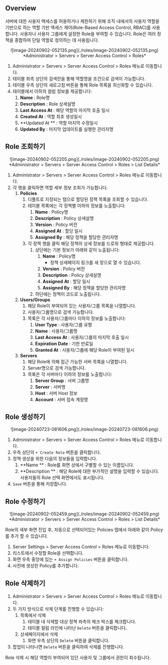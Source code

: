 
## Overview

서버에 대한 사용자 액세스를 허용하거나 제한하기 위해 조직 내에서의 사용자 역할을 기반으로 하는 역할 기반 액세스 제어(Role-Based Access Control, RBAC)를 사용합니다. 사용자나 사용자 그룹에게 설정한 Role을 부여할 수 있습니다. Role은 여러 정책을 종합하여 단일 역할로 정의하는 데 사용됩니다.
<p align="center">
![image-20240902-052135.png](./roles/image-20240902-052135.png)
*Administrator &gt; Servers &gt; Server Access Control &gt; Roles*
</p>

1. Administrator &gt; Servers &gt; Server Access Control &gt; Roles 메뉴로 이동합니다.
2. 테이블 좌측 상단의 검색란을 통해 역할명을 조건으로 검색이 가능합니다.
3. 테이블 우측 상단의 새로고침 버튼을 통해 Role 목록을 최신화할 수 있습니다.
4. 테이블에서 이하의 컬럼 정보를 제공합니다:
    1.  **Name**  : Role명
    2.  **Description**  : Role 상세설명
    3.  **Last Access At**  : 해당 역할의 마지막 호출 일시
    4.  **Created At**  : 역할 최초 생성일시
    5.  **Updated At ** : 역할 마지막 수정일시
    6.  **Updated By**  : 마지막 업데이트를 실행한 관리자명


## Role 조회하기

<p align="center">
![image-20240902-052205.png](./roles/image-20240902-052205.png)
*Administrator &gt; Servers &gt; Server Access Control &gt; Roles &gt; List Details*
</p>

1. Administrator &gt; Servers &gt; Server Access Control &gt; Roles 메뉴로 이동합니다.
2. 각 행을 클릭하면 역할 세부 정보 조회가 가능합니다.
    1.  **Policies** 
        1. 디폴트로 지정되는 탭으로 할당된 정책 목록을 조회할 수 있습니다.
        2. 테이블 목록에는 각 정책별 이하의 정보를 노출합니다:
            1.  **Name**  : Policy명
            2.  **Description**  : Policy 상세설명
            3.  **Version**  : Policy 버전
            4.  **Assigned At**  : 할당 일시
            5.  **Assigned By**  : 해당 정책을 할당한 관리자명
        3. 각 정책 행을 클릭 해당 정책의 상세 정보를 드로워 형태로 제공합니다.
            1. 상단에는 기본 정보가 아래와 같이 노출됩니다:
                1.  **Name**  : Policy명
                    * 정책 상세페이지 링크를 새 창으로 열 수 있습니다.
                2.  **Version**  : Policy 버전
                3.  **Description**  : Policy 상세설명
                4.  **Assigned**   **At**  : 할당 일시
                5.  **Assigned By**  : 해당 정책을 할당한 관리자명
            2. 하단에는 정책이 코드로 노출됩니다.
    2.  **Users/Groups** 
        1. 해당 Role이 부여되어 있는 사용자/그룹 목록을 나열합니다.
        2. 사용자/그룹명으로 검색 가능합니다.
        3. 목록은 각 사용자/그룹마다 이하의 정보를 노출합니다:
            1.  **User Type**  : 사용자/그룹 유형
            2.  **Name**  : 사용자/그룹명
            3.  **Last Access At**  : 사용자/그룹의 마지막 호출 일시
            4.  **Expiration Date**  : 기한 만료일
            5.  **Granted At**  : 사용자/그룹에 해당 Role이 부여된 일시
    3.  **Servers** 
        1. 해당 Role에 의해 접근 가능한 서버 목록을 나열합니다.
        2. Server명으로 검색 가능합니다.
        3. 목록은 각 서버마다 이하의 정보를 노출합니다: 
            1.  **Server Group**  : 서버 그룹명
            2.  **Server**  : 서버명
            3.  **Host**  : 서버 Host 정보
            4.  **Account**  : 서버 접속 계정명

## Role 생성하기

<p align="center">
![image-20240723-081606.png](./roles/image-20240723-081606.png)
</p>

1. Administrator &gt; Servers &gt; Server Access Control &gt; Roles 메뉴로 이동합니다.
2. 우측 상단의 `+ Create Role` 버튼을 클릭합니다.
3. 정책 생성을 위한 다음의 정보들을 입력합니다.
    1.  **Name ** : Role를 화면 상에서 구별할 수 있는 이름입니다.
    2.  **Description ** : 해당 Role에 대한 부가적인 설명을 입력할 수 있습니다. 사용자들의 Role 선택 화면에서도 표시됩니다.
4. `Save` 버튼을 통해 저장합니다.


## Role 수정하기

<p align="center">
![image-20240902-052459.png](./roles/image-20240902-052459.png)
*Administrator &gt; Servers &gt; Server Access Control &gt; Roles &gt; List Details*
</p>

Role의 세부 화면 진입 후, 자동으로 선택되어있는 Policies 탭에서 아래와 같이 Policy를 추가 할 수 있습니다.

1. Server Settings &gt; Server Access Control &gt; Roles 메뉴로 이동합니다.
2. 리스트에서 수정할 Role을 선택합니다.
3. 화면 우측 중앙에 있는 `+ Assign Policies` 버튼을 클릭합니다.
4. 사전에 생성한 Policy를 추가합니다.


## Role 삭제하기

1. Administrator &gt; Servers &gt; Server Access Control &gt; Roles 메뉴로 이동합니다.
2. 두 가지 방식으로 삭제 단계를 진행할 수 있습니다:
    1. 목록에서 삭제
        1. 테이블 내 삭제할 대상 정책 좌측의 체크 박스를 체크합니다.
        2. 테이블 컬럼 라인에 나타난 `Delete` 버튼을 클릭합니다.
    2. 상세페이지에서 삭제
        1. 화면 우측 상단의 `Delete` 버튼을 클릭합니다.
3. 팝업이 나타나면 `Delete` 버튼을 클릭하여 삭제를 진행합니다.

<Callout type="important">
Role 삭제 시 해당 역할이 부여되어 있던 사용자 및 그룹에서 권한이 회수됩니다.
</Callout>
